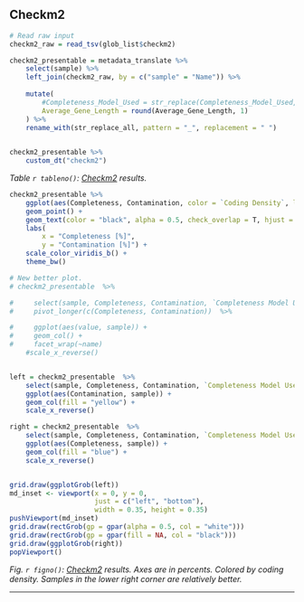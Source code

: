 ## Checkm2

```r





# Read raw input
checkm2_raw = read_tsv(glob_list$checkm2)

checkm2_presentable = metadata_translate %>%
    select(sample) %>%
    left_join(checkm2_raw, by = c("sample" = "Name")) %>%
    
    mutate(
        #Completeness_Model_Used = str_replace(Completeness_Model_Used, "Neural Network", "NN"),
        Average_Gene_Length = round(Average_Gene_Length, 1)
    ) %>%
    rename_with(str_replace_all, pattern = "_", replacement = " ")
    

checkm2_presentable %>%
    custom_dt("checkm2")


```

*Table `r tableno()`: [Checkm2](https://github.com/chklovski/CheckM2) results. *



```r

checkm2_presentable %>%
    ggplot(aes(Completeness, Contamination, color = `Coding Density`, label = sample)) +
    geom_point() +
    geom_text(color = "black", alpha = 0.5, check_overlap = T, hjust = 0, vjust = 0, size = 2.5) +
    labs(
        x = "Completeness [%]",
        y = "Contamination [%]") +
    scale_color_viridis_b() +
    theme_bw()

```

```r

# New better plot. 
# checkm2_presentable  %>% 

#     select(sample, Completeness, Contamination, `Completeness Model Used`) %>%
#     pivot_longer(c(Completeness, Contamination))  %>% 

#     ggplot(aes(value, sample)) + 
#     geom_col() +
#     facet_wrap(~name)
    #scale_x_reverse()


left = checkm2_presentable  %>% 
    select(sample, Completeness, Contamination, `Completeness Model Used`) %>%
    ggplot(aes(Contamination, sample)) + 
    geom_col(fill = "yellow") +
    scale_x_reverse()

right = checkm2_presentable  %>% 
    select(sample, Completeness, Contamination, `Completeness Model Used`) %>%
    ggplot(aes(Completeness, sample)) + 
    geom_col(fill = "blue") +
    scale_x_reverse()


grid.draw(ggplotGrob(left))
md_inset <- viewport(x = 0, y = 0, 
                     just = c("left", "bottom"),
                     width = 0.35, height = 0.35)
pushViewport(md_inset)
grid.draw(rectGrob(gp = gpar(alpha = 0.5, col = "white")))
grid.draw(rectGrob(gp = gpar(fill = NA, col = "black")))
grid.draw(ggplotGrob(right))
popViewport()


```





*Fig. `r figno()`: [Checkm2](https://github.com/chklovski/CheckM2) results. Axes are in percents. Colored by coding density. Samples in the lower right corner are relatively better.*


---